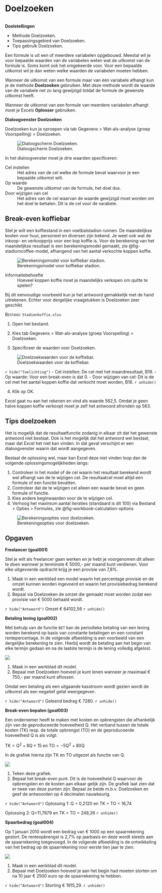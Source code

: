 # Doelzoeken {#sec-goalseek}

```r
```

::: callout
**Doelstellingen**

+ Methode Doelzoeken.
+ Toepassingsgebied van Doelzoeken.
+ Tips gebruik Doelzoeken.
:::

Een formule is uit een of meerdere variabelen opgebouwd. Meestal wil je voor bepaalde waarden van de variabelen weten wat de uitkomst van de formule is. Soms komt ook het omgekeerde voor. Voor een bepaalde uitkomst wil je dan weten welke waarden de variabelen moeten hebben.

Wanneer de uitkomst van een formule maar van één variabele afhangt kun je de methode **Doelzoeken** gebruiken. Met deze methode wordt de waarde van de variabele net zo lang gewijzigd totdat de formule de gewenste uitkomst heeft.

::: {.callout-note}
Wanneer de uitkomst van een formule van meerdere variabelen afhangt moet je Excels **Oplosser** gebruiken.
:::

**Dialoogvenster Doelzoeken**

Doelzoeken kun je oproepen via [tab Gegevens > Wat-als-analyse (groep Voorspelling) > Doelzoeken]{.uicontrol}.

![Dialoogscherm Doelzoeken.](images/goalseek/goalseek.png){#fig-goalseek}

In het dialoogvenster moet je drie waarden specificeren:

Cel instellen
: Het adres van de cel welke de formule bevat waarvoor je een bepaalde uitkomst wilt.

Op waarde
: De gewenste uitkomst van de formule, het doel dus.

Door wijzigen van cel
: Het adres van de cel waarvan de waarde gewijzigd moet worden om het doel te behalen. Dit is de cel voor de varabele.

## Break-even koffiebar {#sec-goalseek-stadiumcoffee}

Stel je wilt een koffiestand in een voetbalstadion runnen. De maandelijkse kosten voor huur, personeel en diversen zijn bekend. Je weet ook wat de inkoop- en verkoopprijs voor een kop koffie is. Voor de berekening van het maandelijkse resultaat is een berekeningsmodel gemaakt, zie @fig-stadiumcoffee-model, afhangend van het aantal verkochte koppen koffie.

![Berekeningsmodel voor koffiebar stadion.](images/goalseek/stadiumcoffee-model.png){#fig-stadiumcoffee-model}

Informatiebehoefte
: Hoeveel koppen koffie moet je maandelijks verkopen om quitte te spelen?

Bij dit eenvoudige voorbeeld kun je het antwoord gemakkelijk met de hand uitrekenen. Echter voor dergelijke vraagstukken is Doelzoeken zeer geschikt.

::: {#prp-goalseek-stadiumcoffee}
[Bestand]{.smallcaps}: `Stadionkoffie.xlsx`

1. Open het bestand.

2. Kies [tab Gegevens > Wat-als-analyse (groep Voorspelling) > Doelzoeken]{.uicontrol}.

3. Specificeer de waarden voor Doelzoeken.

![Doelzoekwaarden voor de koffiebar.](images/goalseek/stadiumcoffee-goalseek.png){#fig-stadiumcoffee-goalseek}

::: {.content-visible when-format="html:js"}
`r hide("Toelichting")`
-   [Cel instellen]{.uicontrol}: De cel met het maandresultaat, B18.
-   [Op waarde]{.uicontrol}: Voor een break-even is dat 0.
-   [Door wijzigen van cel]{.uicontrol}: Dit is de cel met het aantal koppen koffie dat verkocht moet worden, B16.
`r unhide()`
:::

4. Klik op [OK]{.uicontrol}.

Excel gaat nu aan het rekenen en vind als waarde 562,5. Omdat je geen halve koppen koffie verkoopt moet je zelf het antwoord afronden op 563.
:::

## Tips doelzoeken {#sec-goalseek-tips}

Het is mogelijk dat de resultaatfunctie zodanig in elkaar zit dat het gewenste antwoord niet bestaat. Ook is het mogelijk dat het antwoord wel bestaat, maar dat Excel het niet kan vinden. In dat geval verschijnt er een dialoogvenster waarin dat wordt aangegeven.

Bestaat de oplossing wel, maar kan Excel deze niet vinden loop dan de volgende oplossingsmogelijkheden langs:

1. Controleer in het model of de cel waarin het resultaat berekend wordt wel afhangt van de te wijzigen cel. De resultaatcel moet altijd een formule of een functie bevatten.
2. Controleer dat de te wijzigen cel alleen een waarde bevat en geen formule of functie.
3. Kies andere beginwaarden voor de te wijzigen cel.
4. Verhoog het maximum aantal iteraties (standaard is dit 100) via [Bestand > Opties > Formules]{.uicontrol}, zie @fig-workbook-calculation-options

![Berekeningsopties voor doelzoeken.](images/goalseek/workbook-calculation-options.png){#fig-workbook-calculation-options}

## Opgaven {#sec-goalseek-exercises}

::: {#exr-goal001}
**Freelancer (goal001)**

Stel je wilt als freelancer gaan werken en je hebt je voorgenomen dit alleen te doen wanneer je tenminste € 5000,- per maand kunt verdienen. Voor elke uitgevoerde opdracht krijg je een provisie van 7,8%.

1.  Maak in een werkblad een model waarin het percentage provisie en de omzet kunnen worden ingevoerd en waarin het provisiebedrag berekend wordt.
2.  Bepaal via Doelzoeken de omzet die gemaakt moet worden zodat een provisie van € 5000 behaald wordt.

::: {.content-visible when-format="html:js"}
`r hide("Antwoord")`
Omzet € 64102,56
`r unhide()`
:::

:::

::: {#exr-goal002}
**Betaling lening (goal002)**

Met behulp van de functie `BET` kan de periodieke betaling van een lening worden berekend op basis van constante betalingen en een constant rentepercentage. In de volgende afbeelding is een voorbeeld van een dergelijke berekening te zien. Hierbij wordt de betaling aan het begin van elke termijn gedaan en na de laatste termijn is de lening volledig afgelost.

![](images/goalseek/goal002_model.png)

1.  Maak in een werkblad dit model.
2.  Bepaal met Doelzoeken hoeveel je kunt lenen wanneer je maximaal € 750,- per maand kunt aflossen.

::: {.callout-note}
Omdat een betaling als een uitgaande kasstroom wordt gezien wordt de uitkomst als een negatief getal weergegeven.
:::

::: {.content-visible when-format="html:js"}
`r hide("Antwoord")`
Geleend bedrag € 7280.
`r unhide()`
:::

:::

::: {#exr-goal003}
**Break-even bepalen (goal003)**

Een ondernemer heeft te maken met kosten en opbrengsten die afhankelijk zijn van de geproduceerde hoeveelheid Q. Het verband tussen de totale kosten (TK) resp. de totale opbrengst (TO) en de geproduceerde hoeveelheid Q is als volgt:

$\mathrm{TK = Q^2 + 8Q + 15}$ en $\mathrm{TO = -5Q^2 + 80Q}$

In de grafiek hierna zijn TK en TO uitgezet als functie van Q.

![](images/goalseek/goal003_chart.png)

1. Teken deze grafiek.
2. Bepaal het break-even punt. Dit is de hoeveelheid Q waarvoor de opbrengsten en de kosten aan elkaar gelijk zijn. De grafiek laat zien dat er twee van deze punten zijn. Bepaal ze beide m.b.v. Doelzoeken en geef de antwoorden op 4 decimalen nauwkeurig.

::: {.content-visible when-format="html:js"}
`r hide("Antwoord")`
Oplossing 1: Q = 0,2120 en TK = TO = 16,74

Oplossing 2: Q=11,7879 en TK = TO = 248,26
`r unhide()`
:::

:::

::: {#exr-goal004}
**Spaarbedrag (goal004)**

Op 1 januari 2010 wordt een bedrag van € 1000 op een spaarrekening gestort. De renteopbrengst is 2,7% op jaarbasis en deze wordt steeds aan de spaarrekening toegevoegd. In de volgende afbeelding is de ontwikkeling van het bedrag op de spaarrekening voor eerste tien jaar te zien.

![](images/goalseek/goal004_model.png)

1. Maak in een werkblad dit model.
2. Bepaal met Doelzoeken hoeveel je aan het begin had moeten storten om na 10 jaar € 2500 euro op de spaarrekening te hebben.

::: {.content-visible when-format="html:js"}
`r hide("Antwoord")`
Storting € 1915,29.
`r unhide()`
:::

:::
